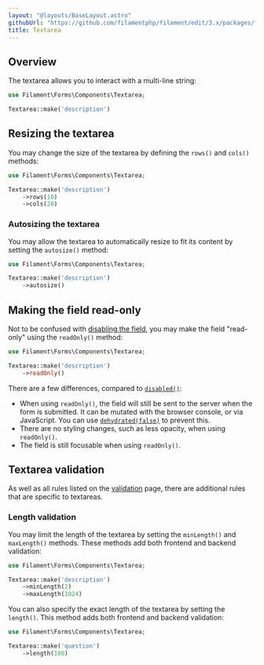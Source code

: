 ```yaml
---
layout: "@layouts/BaseLayout.astro"
githubUrl: "https://github.com/filamentphp/filament/edit/3.x/packages/forms/docs/03-fields/15-textarea.md"
title: Textarea
---
```


## Overview

The textarea allows you to interact with a multi-line string:

```php
use Filament\Forms\Components\Textarea;

Textarea::make('description')
```

<AutoScreenshot name="forms/fields/textarea/simple" alt="Textarea" version="3.x" />

## Resizing the textarea

You may change the size of the textarea by defining the `rows()` and `cols()` methods:

```php
use Filament\Forms\Components\Textarea;

Textarea::make('description')
    ->rows(10)
    ->cols(20)
```

### Autosizing the textarea

You may allow the textarea to automatically resize to fit its content by setting the `autosize()` method:

```php
use Filament\Forms\Components\Textarea;

Textarea::make('description')
    ->autosize()
```

## Making the field read-only

Not to be confused with [disabling the field](getting-started#disabling-a-field), you may make the field "read-only" using the `readOnly()` method:

```php
use Filament\Forms\Components\Textarea;

Textarea::make('description')
    ->readOnly()
```

There are a few differences, compared to [`disabled()`](getting-started#disabling-a-field):

- When using `readOnly()`, the field will still be sent to the server when the form is submitted. It can be mutated with the browser console, or via JavaScript. You can use [`dehydrated(false)`](../advanced#preventing-a-field-from-being-dehydrated) to prevent this.
- There are no styling changes, such as less opacity, when using `readOnly()`.
- The field is still focusable when using `readOnly()`.

## Textarea validation

As well as all rules listed on the [validation](../validation) page, there are additional rules that are specific to textareas.

### Length validation

You may limit the length of the textarea by setting the `minLength()` and `maxLength()` methods. These methods add both frontend and backend validation:

```php
use Filament\Forms\Components\Textarea;

Textarea::make('description')
    ->minLength(2)
    ->maxLength(1024)
```

You can also specify the exact length of the textarea by setting the `length()`. This method adds both frontend and backend validation:

```php
use Filament\Forms\Components\Textarea;

Textarea::make('question')
    ->length(100)
```
